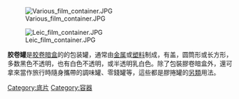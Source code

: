 [[File:Various_film_container.JPG|thumb]]

[[File:Leic_film_container.JPG|thumb]]

'''胶卷罐'''是[[胶卷暗盒|胶卷暗盒]]的的包装罐，通常由[[金属|金属]]或[[塑料|塑料]]制成，有盖，圆筒形或长方形，多数黑色不透明，也有白色不透明，或半透明乳白色。除了包裝膠卷暗盒外，還可拿來當作旅行時隨身攜帶的調味罐、零錢罐等，這些都是膠捲罐的[[另類|另類]]用法。



[[Category:底片|Category:底片]]
[[Category:容器|Category:容器]]